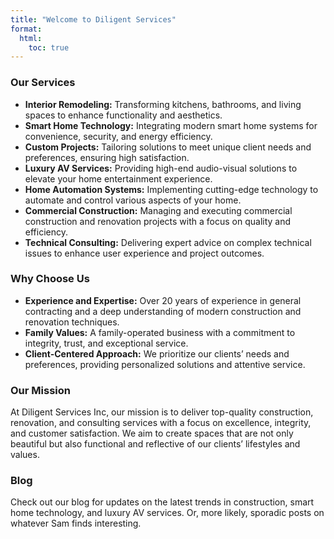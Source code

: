 ```yaml
---
title: "Welcome to Diligent Services"
format:
  html:
    toc: true
---
```

### Our Services

- **Interior Remodeling:** Transforming kitchens, bathrooms, and living spaces to enhance functionality and aesthetics.
- **Smart Home Technology:** Integrating modern smart home systems for convenience, security, and energy efficiency.
- **Custom Projects:** Tailoring solutions to meet unique client needs and preferences, ensuring high satisfaction.
- **Luxury AV Services:** Providing high-end audio-visual solutions to elevate your home entertainment experience.
- **Home Automation Systems:** Implementing cutting-edge technology to automate and control various aspects of your home.
- **Commercial Construction:** Managing and executing commercial construction and renovation projects with a focus on quality and efficiency.
- **Technical Consulting:** Delivering expert advice on complex technical issues to enhance user experience and project outcomes.

### Why Choose Us

- **Experience and Expertise:** Over 20 years of experience in general contracting and a deep understanding of modern construction and renovation techniques.
- **Family Values:** A family-operated business with a commitment to integrity, trust, and exceptional service.
- **Client-Centered Approach:** We prioritize our clients' needs and preferences, providing personalized solutions and attentive service.

### Our Mission

At Diligent Services Inc, our mission is to deliver top-quality construction, renovation, and consulting services with a focus on excellence, integrity, and customer satisfaction. We aim to create spaces that are not only beautiful but also functional and reflective of our clients' lifestyles and values.

### Blog

Check out our blog for updates on the latest trends in construction, smart home technology, and luxury AV services. Or, more likely, sporadic posts on whatever Sam finds interesting.
